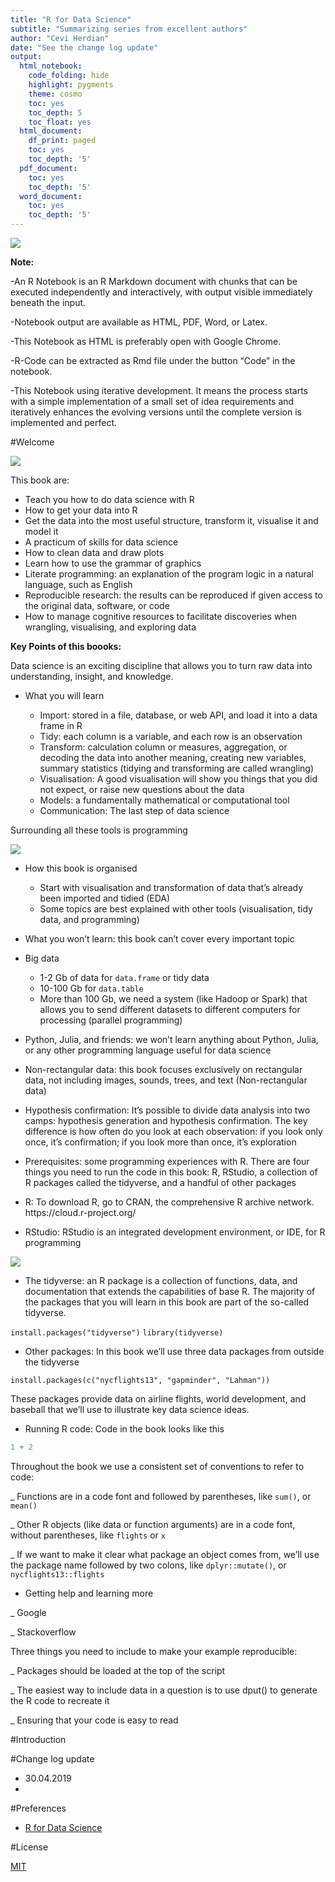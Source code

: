 ```yaml
---
title: "R for Data Science"
subtitle: "Summarizing series from excellent authors"
author: "Cevi Herdian"
date: "See the change log update"
output:
  html_notebook:
    code_folding: hide
    highlight: pygments
    theme: cosmo
    toc: yes
    toc_depth: 5
    toc_float: yes
  html_document:
    df_print: paged
    toc: yes
    toc_depth: '5'
  pdf_document:
    toc: yes
    toc_depth: '5'
  word_document:
    toc: yes
    toc_depth: '5'
---
```


![](https://octodex.github.com/images/dojocat.jpg)



**Note:**

-An R Notebook is an R Markdown document with chunks that can be executed independently and interactively, with output visible immediately beneath the input.

-Notebook output are available as HTML, PDF, Word, or Latex. 

-This Notebook as HTML is preferably open with Google Chrome.

-R-Code can be extracted as Rmd file under the button "Code" in the notebook.

-This Notebook using iterative development. It means the process starts with a simple implementation of a small set of idea requirements and iteratively enhances the evolving versions until the complete version is implemented and perfect.


#Welcome

![](cover.PNG)

This book are:

* Teach you how to do data science with R
* How to get your data into R
* Get the data into the most useful structure, transform it, visualise it and model it
* A practicum of skills for data science
* How to clean data and draw plots
* Learn how to use the grammar of graphics
* Literate programming: an explanation of the program logic in a natural language, such as English
* Reproducible research: the results can be reproduced if given access to the original data, software, or code
*  How to manage cognitive resources to facilitate discoveries when wrangling, visualising, and exploring data

**Key Points of this boooks: **

Data science is an exciting discipline that allows you to turn raw data into understanding, insight, and knowledge.

* What you will learn

    * Import:  stored in a file, database, or web API, and load it into a data frame in R
    * Tidy:  each column is a variable, and each row is an observation
    * Transform: calculation column or measures, aggregation, or decoding the data into another meaning, creating new variables, summary statistics (tidying and transforming are called wrangling)
    * Visualisation:  A good visualisation will show you things that you did not expect, or raise new questions about the data
    * Models: a fundamentally mathematical or computational tool
    * Communication: The last step of data science
    
Surrounding all these tools is programming

![](1.PNG)      


* How this book is organised

    * Start with visualisation and transformation of data that’s already been imported and tidied (EDA)
    * Some topics are best explained with other tools (visualisation, tidy data, and programming)
    
* What you won’t learn: this book can’t cover every important topic

* Big data

    * 1-2 Gb of data for `data.frame` or tidy data
    * 10-100 Gb for `data.table`
    * More than 100 Gb, we need a system (like Hadoop or Spark) that allows you to send different datasets to different computers for processing (parallel programming)
    
* Python, Julia, and friends: we won’t learn anything about Python, Julia, or any other programming language useful for data science
* Non-rectangular data: this book focuses exclusively on rectangular data, not including images, sounds, trees, and text (Non-rectangular data) 
* Hypothesis confirmation: It’s possible to divide data analysis into two camps: hypothesis generation and hypothesis confirmation. The key difference is how often do you look at each observation: if you look only once, it’s confirmation; if you look more than once, it’s exploration
* Prerequisites: some programming experiences with R. There are four things you need to run the code in this book: R, RStudio, a collection of R packages called the tidyverse, and a handful of other packages
* R: To download R, go to CRAN, the comprehensive R archive network. https://cloud.r-project.org/
* RStudio: RStudio is an integrated development environment, or IDE, for R programming


![](2.PNG)

* The tidyverse: an R package is a collection of functions, data, and documentation that extends the capabilities of base R. The majority of the packages that you will learn in this book are part of the so-called tidyverse.

`install.packages("tidyverse")`
`library(tidyverse)`

* Other packages: In this book we’ll use three data packages from outside the tidyverse

`install.packages(c("nycflights13", "gapminder", "Lahman"))`

These packages provide data on airline flights, world development, and baseball that we’ll use to illustrate key data science ideas.

* Running R code: Code in the book looks like this

```r
1 + 2
```

Throughout the book we use a consistent set of conventions to refer to code:

_ Functions are in a code font and followed by parentheses, like `sum()`, or `mean()`

_ Other R objects (like data or function arguments) are in a code font, without parentheses, like `flights` or `x`

_ If we want to make it clear what package an object comes from, we’ll use the package name followed by two colons, like `dplyr::mutate()`, or `nycflights13::flights`

* Getting help and learning more

_ Google

_ Stackoverflow

Three things you need to include to make your example reproducible:

_ Packages should be loaded at the top of the script

_ The easiest way to include data in a question is to use dput() to generate the R code to recreate it

_ Ensuring that your code is easy to read



#Introduction





#Change log update

* 30.04.2019
* 






#Preferences

* [R for Data Science](https://r4ds.had.co.nz/)


#License

[MIT](https://opensource.org/licenses/MIT)
